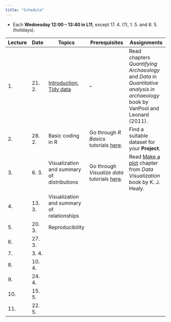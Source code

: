 ```yaml
---
title: "Schedule"
---
```


- Each **Wednesday 12:00 -- 13:40 in L11**, except 17. 4. (?), 1. 5. and 8. 5. (holidays). 

::: {.column-screen-inset}

| Lecture | Date   | Topics                 | Prerequisites             | Assignments              |
|---------|--------|------------------------|---------------------------|--------------------------|
| 1.      | 21. 2. | [Introduction](lect/w01/intro.qmd), [Tidy data](lect/w01/tidy.qmd) | -- | Read chapters *Quantifying Archaeology* and *Data* in *Quantitative analysis in archaeology* book by VanPool and Leonard (2011). |
| 2.      | 28. 2. | Basic coding in R | Go through *R Basics* tutorials [here](https://posit.cloud/learn/recipes). | Find a suitable dataset for your **Project**.  |  |
| 3.      | 6. 3.  | Visualization and summary of distributions | Go through *Visualize data* tutorials [here](https://posit.cloud/learn/recipes). | Read [Make a plot](https://socviz.co/makeplot.html#makeplot) chapter from *Data Visualization* book by K. J. Healy. |
| 4.      | 13. 3. | Visualization and summary of relationships |  |  |
| 5.      | 20. 3. | Reproducibility |  |  |
| 6.      | 27. 3. |  |  |  |
| 7.      | 3. 4.  |  |  |  |
| 8.      | 10. 4. |  |  |  |
| 9.      | 24. 4. |  |  |  |
| 10.     | 15. 5. |  |  |  |
| 11.     | 22. 5. |  |  |  |

:::

